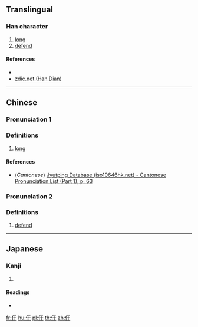 {{character info/new}}
==Translingual==

===Han character===
{{Han char|rn=9|rad=人|as=03|sn=5|four=|canj=OMJ|ids=⿰亻干}}

# [[long]]
# [[defend]]

====References====
* {{Han ref|kx=0093.060|dkj=00381|dj=0197.030|hdz=10112.020|uh=4EE0|ud=20192}}
* [http://www.zdic.net/zd/zi/ZdicE4ZdicBBZdicA0.htm zdic.net (Han Dian)]

----

==Chinese==
{{zh-forms}}

===Pronunciation 1===
{{zh-pron
|m=gǎn
|c=gon2
|mc=y
|oc=y
|ma=
|cat=a
}}

===Definitions===
{{zh-hanzi}}

# [[long]]

====References====
* (''Cantonese'') [http://www.iso10646hk.net/jp/document/download.jsp Jyutping Database (iso10646hk.net) - Cantonese Pronunciation List (Part 1), p. 63]

===Pronunciation 2===
{{zh-pron
|m=hàn
|c=
|ma=
|cat=v
}}

===Definitions===
{{zh-hanzi}}

# [[defend]]

----

==Japanese==

===Kanji===
{{ja-kanji|grade=|rs=人03}}

# {{defn|lang=ja|sort=人03}}

====Readings====
* {{ja-readings|on=[[かん]] (kan), [[がん]] (gan)|kun=[[そこなう]] (sokonau)}}

[[fr:仠]]
[[hu:仠]]
[[pl:仠]]
[[th:仠]]
[[zh:仠]]
